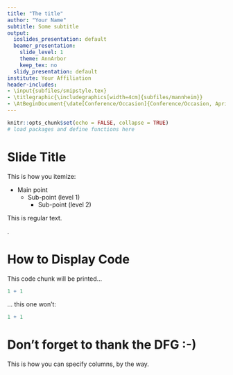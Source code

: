 ```yaml
---
title: "The title"
author: "Your Name"
subtitle: Some subtitle
output:
  ioslides_presentation: default
  beamer_presentation:
    slide_level: 1
    theme: AnnArbor
    keep_tex: no
  slidy_presentation: default
institute: Your Affiliation
header-includes:
- \input{subfiles/smipstyle.tex}
- \titlegraphic{\includegraphics[width=4cm]{subfiles/mannheim}}
- \AtBeginDocument{\date[Conference/Occasion]{Conference/Occasion, April 2, 4242}}
---
```


```r
knitr::opts_chunk$set(echo = FALSE, collapse = TRUE)
# load packages and define functions here
```


# Slide Title

This is how you itemize:

- Main point
  - Sub-point (level 1) 
    - Sub-point (level 2)


This is regular text.

\emph{This is how you emphasize}.

\highlight{This text is highlighted.}

\deemph{This line is not important (de-emphasized).}



# How to Display Code

This code chunk will be printed...

```r
1 + 1
```

... this one won't:

```r
1 + 1
```




# Don't forget to thank the DFG :-)

\vspace{1cm}

\begin{columns} 
\begin{column}{.48\textwidth} 

\begin{figure}[p]
```r
knitr::include_graphics('subfiles/logo_full.eps')
```
\end{figure}

\end{column}
\begin{column}{.48\textwidth} 

\begin{center}

\footnotesize{This research was funded by the Deutsche Forschungsgemeinschaft (DFG), grant 2277, Research Training Group ``Statistical Modeling in Psychology" (SMiP)}

\end{center}

\end{column}
\end{columns}

\vspace{1cm}

This is how you can specify columns, by the way. 



